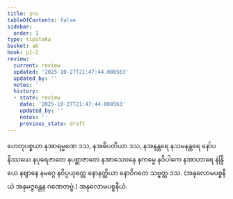 ```yaml
---
title: ဒုက
tableOfContents: false
sidebar:
  order: 1
type: tipitaka
basket: ab
book: p1-2
review:
  current: review
  updated: '2025-10-27T21:47:44.008563'
  updated_by: ''
  notes: ''
  history:
  - state: review
    date: '2025-10-27T21:47:44.008563'
    updated_by: ''
    notes: ''
    previous_state: draft
---
```



<ReviewStatus review={frontmatter.review} showDetails={true} />

<HypothesisAnnotation frontmatter={frontmatter} />

<DynamicBreadcrumb />

<Division number="51" book="p1-2" e="ch" v="37" p="134">

<Paragraph number="783" book="p1-2">
ဟေတုပစ္စယာ နအာရမ္မဏေ ဒသ, နအဓိပတိယာ ဒသ, နအနန္တရေ နသမနန္တရေ နော်ပနိဿယေ နပုရေဇာတေ နပစ္ဆာဇာတေ နအာသေဝနေ နကမ္မေ နဝိပါကေ နအာဟာရေ နဲန္ဒြိယေ နဈာနေ နမဂ္ဂေ နဝိပ္ပယုတ္တေ နောနတ္ထိယာ နောဝိဂတေ သဗ္ဗတ္ထ ဒသ.

</Paragraph>
</Division>

<Paragraph number="784" type="center" book="p1-2">
(အနုလောမပစ္စနီယံ အနုမဇ္ဇန္တေန ဂဏေတဗ္ဗံ.)



</Paragraph>

<Paragraph number="785" type="center" book="p1-2">
အနုလောမပစ္စနီယံ.
</Paragraph>